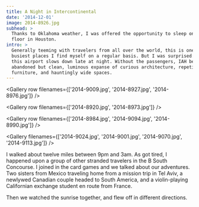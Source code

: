 ```yaml
---
title: A Night in Intercontinental
date: '2014-12-01'
image: 2014-8926.jpg
subhead: >
  Thanks to Oklahoma weather, I was offered the opportunity to sleep on the
  floor in Houston.
intro: >
  Generally teeming with travelers from all over the world, this is one of the
  busiest places I find myself on a regular basis. But I was surprised: even
  this airport slows down late at night. Without the passengers, IAH becomes an
  abandoned but clean, luminous expanse of curious architecture, repetitive
  furniture, and hauntingly wide spaces.
---
```



<Photo filename="2014-8946.jpg" />

<Gallery row filenames={['2014-9009.jpg', '2014-8927.jpg', '2014-8976.jpg']} />

<Gallery row filenames={['2014-8920.jpg', '2014-8973.jpg']} />

<Gallery row filenames={['2014-8984.jpg', '2014-9094.jpg', '2014-8990.jpg']} />

<Photo filename="2014-9132.jpg" />

<Gallery filenames={['2014-9024.jpg', '2014-9001.jpg', '2014-9070.jpg', '2014-9113.jpg']} />

<Story filename="2014-9148.jpg" copy="right">

  I walked about twelve miles between 9pm and 3am. As got tired, I
  happened upon a group of other stranded travelers in the B South
  Concourse. I joined in the card games and we talked about our
  adventures. Two sisters from Mexico traveling home from a mission
  trip in Tel Aviv, a newlywed Canadian couple headed to South America,
  and a violin-playing Californian exchange student en route from France.

  Then we watched the sunrise together, and flew off in different directions.

</Story>

<Photo filename="2014-9152.jpg" />
